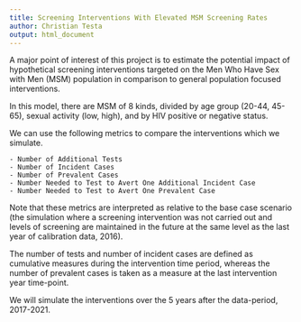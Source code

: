 ```yaml
---
title: Screening Interventions With Elevated MSM Screening Rates
author: Christian Testa
output: html_document
---
```


A major point of interest of this project is to estimate the 
potential impact of hypothetical screening interventions 
targeted on the Men Who Have Sex with Men (MSM) population in
comparison to general population focused interventions.

In this model, there are MSM of 8 kinds, divided by age group (20-44, 45-65),
sexual activity (low, high), and by HIV positive or negative status.

We can use the following metrics to compare the interventions which 
we simulate. 

	- Number of Additional Tests
	- Number of Incident Cases 
	- Number of Prevalent Cases
	- Number Needed to Test to Avert One Additional Incident Case
	- Number Needed to Test to Avert One Prevalent Case

Note that these metrics are interpreted as relative to the base case scenario
(the simulation where a screening intervention was not carried out and levels
of screening are maintained in the future at the same level as the last year of
calibration data, 2016). 

The number of tests and number of incident cases are defined as cumulative
measures during the intervention time period, whereas the number of prevalent 
cases is taken as a measure at the last intervention year time-point.

We will simulate the interventions over the 5 years after the data-period,
2017-2021.




 
